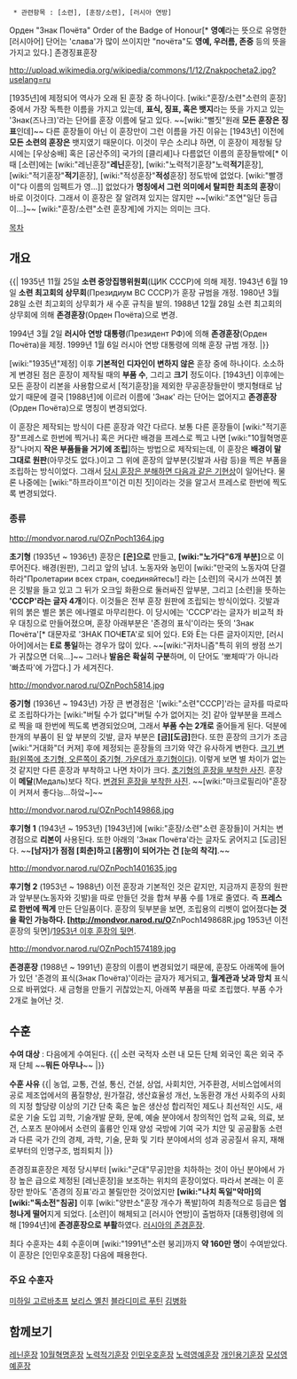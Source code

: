   * 관련항목 : [소련], [훈장/소련], [러시아 연방]

Орден "Знак Почёта"
Order of the Badge of Honour[* '''영예'''라는 뜻으로 유명한 [러시아어] 단어는 'слава'가 많이 쓰이지만 "почёта"도 '''영예, 우러름, 존중''' 등의 뜻을 가지고 있다.] 
존경징표훈장

http://upload.wikimedia.org/wikipedia/commons/1/12/Znakpocheta2.jpg?uselang=ru

[1935년]에 제정되어 역사가 오래 된 훈장 중 하나이다. [wiki:"훈장/소련"소련의 훈장] 중에서 가장 독특한 이름을 가지고 있는데, '''표식, 징표, 혹은 뱃지'''라는 뜻을 가지고 있는 'Знак(즈나크)'라는 단어를 훈장 이름에 달고 있다. ~~[wiki:"뻘짓"원래 '''모든 훈장은 징표'''인데]~~ 다른 훈장들이 아닌 이 훈장만이 그런 이름을 가진 이유는 [1943년] 이전에 '''모든 소련의 훈장은''' 뱃지였기 때문이다. 이것이 무슨 소리냐 하면, 이 훈장이 제정될 당시에는 [우상숭배] 혹은 [공산주의] 국가의 [클리셰]나 다름없던 이름의 훈장들밖에[* 이 때 [소련]에는 [wiki:"레닌훈장"'''레닌'''훈장], [wiki:"노력적기훈장"노력'''적기'''훈장], [wiki:"적기훈장"'''적기'''훈장], [wiki:"적성훈장"'''적성'''훈장] 정도밖에 없었다. [wiki:"빨갱이"다 이름의 임펙트가 영...]] 없었다가 '''명칭에서 그런 의미에서 탈피한 최초의 훈장'''이 바로 이것이다. 그래서 이 훈장은 잘 알려져 있지는 않지만 ~~[wiki:"조연"일단 등급이...]~~ [wiki:"훈장/소련"소련 훈장계]에 가지는 의미는 크다.

[[목차]]
== 개요 ==
{{|
1935년 11월 25일 '''소련 중앙집행위원회'''(ЦИК СССР)에 의해 제정.
1943년 6월 19일 '''소련 최고회의 상무회'''(Президиум ВС СССР)가 훈장 규범을 개정.
1980년 3월 28일 소련 최고회의 상무회가 새 수훈 규칙을 발의.
1988년 12월 28일 소련 최고회의 상무회에 의해 '''존경훈장'''(Орден Почёта)으로 변경.

1994년 3월 2일 '''러시아 연방 대통령'''(Президент РФ)에 의해 '''존경훈장'''(Орден Почёта)을 제정.
1999년 1월 6일 러시아 연방 대통령에 의해 훈장 규범 개정.
|}}

[wiki:"1935년"제정] 이후 '''기본적인 디자인이 변하지 않은''' 훈장 중에 하나이다. 소소하게 변경된 점은 훈장이 제작될 때의 '''부품 수''', 그리고 '''크기''' 정도이다. [1943년] 이후에는 모든 훈장이 리본을 사용함으로서 [적기훈장]을 제외한 무공훈장들만이 뱃지형태로 남았기 때문에 결국 [1988년]에 이르러 이름에 'Знак' 라는 단어는 없어지고 '''존경훈장'''(Орден Почёта)으로 명칭이 변경되었다.

이 훈장은 제작되는 방식이 다른 훈장과 약간 다르다. 보통 다른 훈장들이 [wiki:"적기훈장"프레스로 한번에 찍거나] 혹은 커다란 배경을 프레스로 찍고 나면 [wiki:"10월혁명훈장"나머지 '''작은 부품들을 거기에 조립''']하는 방법으로 제작되는데, 이 훈장은 '''배경이 말 그대로 원판'''(아무것도 없다.)이고 그 위에 훈장의 앞부분(깃발과 사람 등)을 찍은 부품을 조립하는 방식이었다. 그래서 [http://mondvor.narod.ru/OZnPochIns.jpg 당시 훈장은 분해하면 다음과 같은 기현상]이 일어난다. 물론 나중에는 [wiki:"하프라이프"이건 미친 짓]이라는 것을 알고서 프레스로 한번에 찍도록 변경되었다.

=== 종류 ===
http://mondvor.narod.ru/OZnPoch1364.jpg

'''초기형''' (1935년 ~ 1936년)
훈장은 '''[은]으로''' 만들고, '''[wiki:"노가다"6개 부분]'''으로 이루어진다. 배경(원판), 그리고 앞의 남녀. 노동자와 농민이 [wiki:"만국의 노동자여 단결하라"Пролетарии всех стран, соединяйтесь!] 라는 [소련]의 국시가 쓰여진 붉은 깃발을 들고 있고 그 뒤가 오크잎 화환으로 둘러싸진 앞부분, 그리고 [소련]을 뜻하는 ''''СССР'라는 글자 4개'''이다. 이것들은 전부 훈장 원판에 조립되는 방식이었다. 깃발과 위의 붉은 별은 붉은 에나멜로 마무리한다. 이 당시에는 'СССР'라는 글자가 비교적 좌우 대칭으로 만들어졌으며, 훈장 아래부분은 '존경의 표식'이라는 뜻의 'Знак Почёта'[* 대문자로 'ЗНАК ПОЧ'''Е'''ТА'로 되어 있다. Е와 Ё는 다른 글자이지만, [러시아어]에서는 '''Е로 통일'''하는 경우가 많이 있다. ~~[wiki:"귀차니즘"특히 위의 쌍점 쓰기가 귀찮으면 더욱...]~~ 그러나 '''발음은 확실히 구분'''하며, 이 단어도 '뽀체따'가 아니라 '빠쵸따'에 가깝다.] 가 세겨진다.

http://mondvor.narod.ru/OZnPoch5814.jpg

'''중기형''' (1936년 ~ 1943년)
가장 큰 변경점은 '[wiki:"소련"СССР]'라는 글자를 따로따로 조립하다가는 [wiki:"버틸 수가 없다"버틸 수가 없어지는 것] 같아 앞부분을 프레스로 찍을 때 한번에 찍도록 변경되었으며, 그래서 '''부품 수는 2개로''' 줄어들게 된다. 덕분에 한개의 부품이 된 앞 부분의 깃발, 글자 부분은 '''[금][도금]'''한다. 또한 훈장의 크기가 조금 [wiki:"거대화"더 커져] 후에 제정되는 훈장들의 크기와 약간 유사하게 변한다. [http://mondvor.narod.ru/OZnPochA.jpg 크기 변화(왼쪽에 초기형, 오른쪽이 중기형, 가운데가 후기형이다)]. 이렇게 보면 별 차이가 없는 것 같지만 다른 훈장과 부착하고 나면 차이가 크다. [http://mondvor.narod.ru/OZnPochKav.jpg 초기형의 훈장을 부착한 사진]. 훈장이 '''메달'''(Медаль)보다 작다. [http://mondvor.narod.ru/OZnPochKav1.jpg 변경된 훈장을 부착한 사진]. ~~[wiki:"마크로필리아"훈장이 커져서 좋다능...하앜~]~~

http://mondvor.narod.ru/OZnPoch149868.jpg

'''후기형 1''' (1943년 ~ 1953년)
[1943년]에 [wiki:"훈장/소련"소련 훈장들]이 거치는 변경점으로 '''리본이''' 사용된다. 또한 아래의 'Знак Почёта'라는 글자도 굵어지고 [도금]된다. ~~'''[남자]가 점점 [회춘]하고 [몸짱]이 되어가는 건 [눈의 착각]'''.~~

http://mondvor.narod.ru/OZnPoch1401635.jpg

'''후기형 2''' (1953년 ~ 1988년)
이전 훈장과 기본적인 것은 같지만, 지금까지 훈장의 원판과 앞부분(노동자와 깃발)을 따로 만들던 것을 합쳐 부품 수를 1개로 줄였다. 즉 '''프레스로 한번에 찍게''' 만든 단일품이다. 훈장의 뒷부분을 보면, 조립용의 리벳이 없어졌다'''는 것을 확인 가능하다. [http://mondvor.narod.ru/O'''ZnPoch149868R.jpg 1953년 이전 훈장의 뒷면]/[http://mondvor.narod.ru/OZnPoch323203R.jpg 1953년 이후 훈장의 뒷면].

http://mondvor.narod.ru/OZnPoch1574189.jpg

'''존경훈장''' (1988년 ~ 1991년)
훈장의 이름이 변경되었기 때문에, 훈장도 아래쪽에 들어가 있던 '존경의 표식(Знак Почёта)'이라는 글자가 제거되고, '''월계관과 낫과 망치''' 표식으로 바뀌었다. 새 금형을 만들기 귀찮았는지, 아래쪽 부품을 따로 조립했다. 부품 수가 2개로 늘어난 것.

== 수훈 ==
'''수여 대상''' : 다음에게 수여된다.
{{|
소련 국적자
소련 내 모든 단체
외국인 혹은 외국 주재 단체
~~'''뭐든 아무나'''~~
|}}

'''수훈 사유'''
{{|
농업, 교통, 건설, 통신, 건설, 상업, 사회치안, 거주환경, 서비스업에서의 공로
제조업에서의 품질향상, 원가절감, 생산효율성 개선, 노동환경 개선
사회주의 사회의 지정 할당량 이상의 기간 단축 혹은 높은 생산성
합리적인 제도나 최선적인 시도, 새로운 기술 도입 
괴학, 기술개발
문화, 문예, 예술 분야에서 창의적인 업적
교육, 의료, 보건, 스포츠 분야에서 소련의 훌륭안 인재 양성
국방에 기여
국가 치안 및 공공활동
소련과 다른 국가 간의 경제, 과학, 기술, 문화 및 기타 분야에서의 성과
공공질서 유지, 재해로부터의 인명구조, 범죄퇴치
|}}

존경징표훈장은 제정 당시부터 [wiki:"군대"무공]만을 치하하는 것이 아닌 분야에서 가장 높은 급으로 제정된 [레닌훈장]을 보조하는 위치의 훈장이었다. 따라서 본래는 이 훈장만 받아도 '존경의 징표'라고 불릴만한 것이었지만 '''[wiki:"나치 독일"악마]의 [wiki:"독소전"침공]''' 이후 [wiki:"양판소"훈장 개수가 폭발]하여 최종적으로 등급은 '''엄청나게 떨어'''지게 되었다. [소련]이 해체되고 [러시아 연방]이 출범하자 [대통령]령에 의해 [1994년]에 '''존경훈장으로 부활'''하였다. [http://upload.wikimedia.org/wikipedia/commons/d/d7/Order_of_Honor.jpg 러시아의 존경훈장].

최다 수훈자는 4회 수훈이며 [wiki:"1991년"소련 붕괴]까지 '''약 160만 명'''이 수여받았다. 이 훈장은 [인민우호훈장] 다음에 패용한다.
=== 주요 수훈자 ===
[[미하일 고르바초프]]
[[보리스 옐친]]
[[블라디미르 푸틴]]
[[김병화]]

== 함께보기 ==
[[레닌훈장]]
[[10월혁명훈장]]
[[노력적기훈장]]
[[인민우호훈장]]
[[노력영예훈장]]
[[개인용기훈장]]
[[모성영예훈장]]
